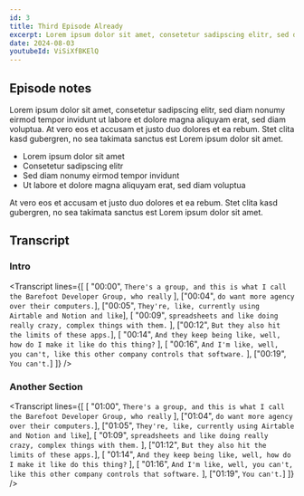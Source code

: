```yaml
---
id: 3
title: Third Episode Already
excerpt: Lorem ipsum dolor sit amet, consetetur sadipscing elitr, sed diam nonumy eirmod tempor invidunt ut labore et dolore magna aliquyam erat, sed diam voluptua. At vero eos et accusam et justo duo dolores et ea rebum.
date: 2024-08-03
youtubeId: ViSiXfBKElQ
---
```


## Episode notes

Lorem ipsum dolor sit amet, consetetur sadipscing elitr, sed diam nonumy eirmod tempor invidunt ut labore et dolore magna aliquyam erat, sed diam voluptua. At vero eos et accusam et justo duo dolores et ea rebum. Stet clita kasd gubergren, no sea takimata sanctus est Lorem ipsum dolor sit amet.

- Lorem ipsum dolor sit amet
- Consetetur sadipscing elitr
- Sed diam nonumy eirmod tempor invidunt
- Ut labore et dolore magna aliquyam erat, sed diam voluptua

At vero eos et accusam et justo duo dolores et ea rebum. Stet clita kasd gubergren, no sea takimata sanctus est Lorem ipsum dolor sit amet.

<DiscordLink />

## Transcript

### Intro

<Transcript
  lines={[
    [
      "00:00",
      `There's a group, and this is what I call the Barefoot Developer Group, who really`
    ],
    ["00:04", `do want more agency over their computers.`],
    ["00:05", `They're, like, currently using Airtable and Notion and like`],
    [
      "00:09",
      `spreadsheets and like doing really crazy, complex things with them.`
    ],
    ["00:12", `But they also hit the limits of these apps.`],
    [
      "00:14",
      `And they keep being like, well, how do I make it like do this thing?`
    ],
    [
      "00:16",
      `And I'm like, well, you can't, like this other company controls that software.`
    ],
    ["00:19", `You can't.`]
  ]}
/>

### Another Section

<Transcript
  lines={[
    [
      "01:00",
      `There's a group, and this is what I call the Barefoot Developer Group, who really`
    ],
    ["01:04", `do want more agency over their computers.`],
    ["01:05", `They're, like, currently using Airtable and Notion and like`],
    [
      "01:09",
      `spreadsheets and like doing really crazy, complex things with them.`
    ],
    ["01:12", `But they also hit the limits of these apps.`],
    [
      "01:14",
      `And they keep being like, well, how do I make it like do this thing?`
    ],
    [
      "01:16",
      `And I'm like, well, you can't, like this other company controls that software.`
    ],
    ["01:19", `You can't.`]
  ]}
/>
